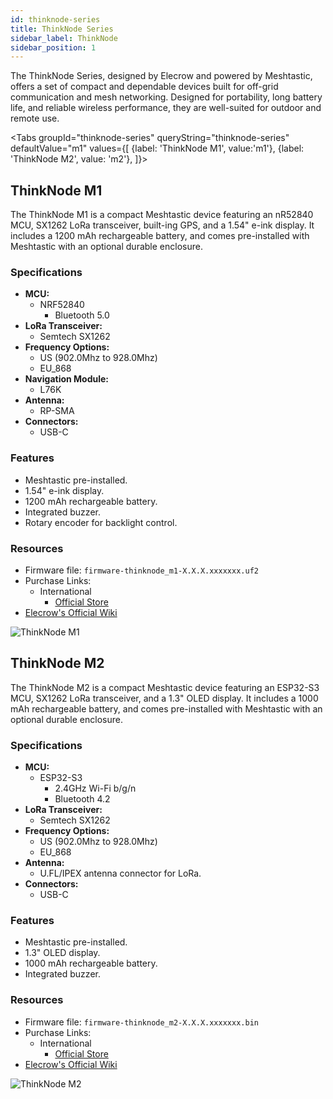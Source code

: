 ```yaml
---
id: thinknode-series
title: ThinkNode Series
sidebar_label: ThinkNode
sidebar_position: 1
---
```



The ThinkNode Series, designed by Elecrow and powered by Meshtastic, offers a set of compact and dependable devices built for off-grid communication and mesh networking. Designed for portability, long battery life, and reliable wireless performance, they are well-suited for outdoor and remote use.

<Tabs
groupId="thinknode-series"
queryString="thinknode-series"
defaultValue="m1"
values={[
{label: 'ThinkNode M1', value:'m1'},
{label: 'ThinkNode M2', value: 'm2'},
]}>

<TabItem value="m1">

## ThinkNode M1

The ThinkNode M1 is a compact Meshtastic device featuring an nR52840 MCU, SX1262 LoRa transceiver, built-ing GPS, and a 1.54" e-ink display. It includes a 1200 mAh rechargeable battery, and comes pre-installed with Meshtastic with an optional durable enclosure.

### Specifications

- **MCU:**
  - NRF52840
    - Bluetooth 5.0
- **LoRa Transceiver:**
  - Semtech SX1262
- **Frequency Options:**
  - US (902.0Mhz to 928.0Mhz)
  - EU_868
- **Navigation Module:**
  - L76K
- **Antenna:**
  - RP-SMA
- **Connectors:**
  - USB-C

### Features

- Meshtastic pre-installed.
- 1.54" e-ink display.
- 1200 mAh rechargeable battery.
- Integrated buzzer.
- Rotary encoder for backlight control.

### Resources

- Firmware file: `firmware-thinknode_m1-X.X.X.xxxxxxx.uf2`
- Purchase Links:
  - International
    - [Official Store](https://msh.to/thinknode_m1/)
- [Elecrow's Official Wiki](https://www.elecrow.com/wiki/ThinkNode-M1_Transceiver_Device%28Meshtastic%29_Power_By_nRF52840.html)

![ThinkNode M1](/img/hardware/elecrow/Thinknode-m1_for_Meshtastic.webp)

</TabItem>

<TabItem value="m2">

## ThinkNode M2

The ThinkNode M2 is a compact Meshtastic device featuring an ESP32-S3 MCU, SX1262 LoRa transceiver, and a 1.3" OLED display. It includes a 1000 mAh rechargeable battery, and comes pre-installed with Meshtastic with an optional durable enclosure.

### Specifications

- **MCU:**
  - ESP32-S3
    - 2.4GHz Wi-Fi b/g/n
    - Bluetooth 4.2
- **LoRa Transceiver:**
  - Semtech SX1262
- **Frequency Options:**
  - US (902.0Mhz to 928.0Mhz)
  - EU_868
- **Antenna:**
  - U.FL/IPEX antenna connector for LoRa.
- **Connectors:**
  - USB-C

### Features

- Meshtastic pre-installed.
- 1.3" OLED display.
- 1000 mAh rechargeable battery.
- Integrated buzzer.

### Resources

- Firmware file: `firmware-thinknode_m2-X.X.X.xxxxxxx.bin`
- Purchase Links:
  - International
    - [Official Store](https://msh.to/thinknode_m2/)
- [Elecrow's Official Wiki](https://www.elecrow.com/wiki/ThinkNode-M2_Transceiver_Device%28Meshtastic%29_Power_By_NRF52840.html)

![ThinkNode M2](/img/hardware/elecrow/Thinknode-m2_for_Meshtastic.webp)

</TabItem>

</Tabs>
